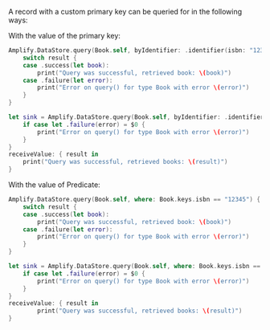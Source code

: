 A record with a custom primary key can be queried for in the following ways:

With the value of the primary key:

<BlockSwitcher>

<Block name="Listener (iOS 11+)">

```swift
Amplify.DataStore.query(Book.self, byIdentifier: .identifier(isbn: "12345")) { result in 
    switch result {
    case .success(let book):
        print("Query was successful, retrieved book: \(book)")
    case .failure(let error):
        print("Error on query() for type Book with error \(error)")
    }
}
```

</Block>

<Block name="Combine (iOS 13+)">

```swift
let sink = Amplify.DataStore.query(Book.self, byIdentifier: .identifier(isbn: "12345")).sink {
    if case let .failure(error) = $0 {
        print("Error on query() for type Book with error \(error)")
    }
}
receiveValue: { result in
    print("Query was successful, retrieved books: \(result)")
}
```

</Block>

</BlockSwitcher>

With the value of Predicate:

<BlockSwitcher>

<Block name="Listener (iOS 11+)">

```swift
Amplify.DataStore.query(Book.self, where: Book.keys.isbn == "12345") { result in
    switch result {
    case .success(let book):
        print("Query was successful, retrieved book: \(book)")
    case .failure(let error):
        print("Error on query() for type Book with error \(error)")     
    }
}
```

</Block>

<Block name="Combine (iOS 13+)">

```swift
let sink = Amplify.DataStore.query(Book.self, where: Book.keys.isbn == "12345").sink {
    if case let .failure(error) = $0 {
        print("Error on query() for type Book with error \(error)")
    }
}
receiveValue: { result in
        print("Query was successful, retrieved books: \(result)")
}
```

</Block>

</BlockSwitcher>
